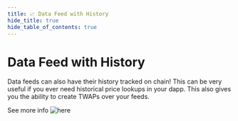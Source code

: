 ```yaml
---
title: 📈 Data Feed with History
hide_title: true
hide_table_of_contents: true
---
```


# Data Feed with History

Data feeds can also have their history tracked on chain!
This can be very useful if you ever need historical price lookups in your
dapp. This also gives you the ability to create TWAPs over your feeds.

See more info ![here](https://switchboardxyz.medium.com/switchboard-introduces-twap-support-9d0732594d7d)

